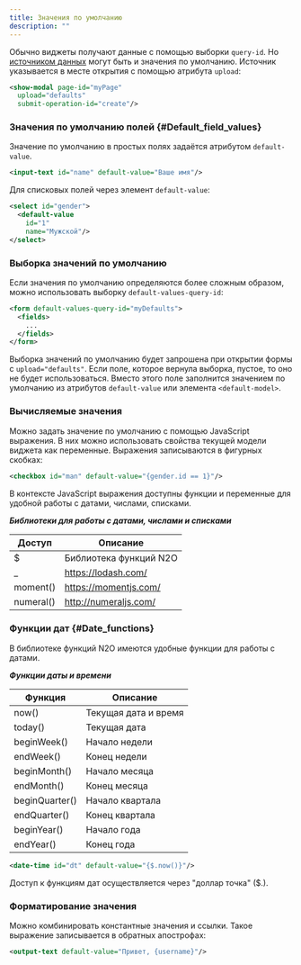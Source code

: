 ```yaml
---
title: Значения по умолчанию
description: ""
---
```


Обычно виджеты получают данные с помощью выборки `query-id`.
Но [источником данных](../manual/data#Loading_data_into_a_widget) могут быть и значения по умолчанию.
Источник указывается в месте открытия с помощью атрибута `upload`:

```xml title="Источник данных при открытии окна"
<show-modal page-id="myPage"
  upload="defaults"
  submit-operation-id="create"/>
```

### Значения по умолчанию полей {#Default_field_values}

Значение по умолчанию в простых полях задаётся атрибутом `default-value`.

```xml title="Значение по умолчанию для простых полей"
<input-text id="name" default-value="Ваше имя"/>
```

Для списковых полей через элемент `default-value`:

```xml title="Значение по умолчанию для списковых полей"
<select id="gender">
  <default-value
    id="1"
    name="Мужской"/>
</select>
```

### Выборка значений по умолчанию

Если значения по умолчанию определяются более сложным образом,
можно использовать выборку `default-values-query-id`:

```xml title="Выборка значений по умолчанию"
<form default-values-query-id="myDefaults">
  <fields>
    ...
  </fields>
</form>
```

Выборка значений по умолчанию будет запрошена при открытии формы с `upload="defaults"`.
Если поле, которое вернула выборка, пустое, то оно не будет использоваться.
Вместо этого поле заполнится значением по умолчанию из атрибутов `default-value` или элемента `<default-model>`.

### Вычисляемые значения

Можно задать значение по умолчанию с помощью JavaScript выражения.
В них можно использовать свойства текущей модели виджета как переменные.
Выражения записываются в фигурных скобках:

```xml title="Значение по умолчанию в виде JavaScript выражения"
<checkbox id="man" default-value="{gender.id == 1}"/>
```

В контексте JavaScript выражения доступны функции и переменные для удобной работы с датами, числами, списками.

__*Библиотеки для работы с датами, числами и списками*__

|Доступ   |Описание              |
|---------|----------------------|
|$        |Библиотека функций N2O|
|_        |https://lodash.com/   |
|moment() |https://momentjs.com/ |
|numeral()|http://numeraljs.com/ |

### Функции дат {#Date_functions}

В библиотеке функций N2O имеются удобные функции для работы с датами.

__*Функции даты и времени*__

|Функция       |Описание            |
|--------------|--------------------|
|now()         |Текущая дата и время|
|today()       |Текущая дата        |
|beginWeek()   |Начало недели       |
|endWeek()     |Конец недели        |
|beginMonth()  |Начало месяца       |
|endMonth()    |Конец месяца        |
|beginQuarter()|Начало квартала     |
|endQuarter()  |Конец квартала      |
|beginYear()   |Начало года         |
|endYear()     |Конец года          |

```xml title="Значение по умолчанию в виде функции даты и времени"
<date-time id="dt" default-value="{$.now()}"/>
```

Доступ к функциям дат осуществляется через "доллар точка" ($.).

### Форматирование значения

Можно комбинировать константные значения и ссылки.
Такое выражение записывается в обратных апострофах:

```xml title="Значение по умолчанию в виде комбинации текста и ссылки"
<output-text default-value="Привет, {username}"/>
```

